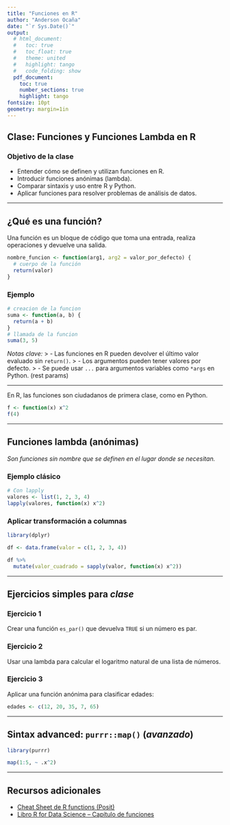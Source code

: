 ```yaml
---
title: "Funciones en R"
author: "Anderson Ocaña"
date: "`r Sys.Date()`"
output: 
  # html_document:
  #   toc: true
  #   toc_float: true
  #   theme: united
  #   highlight: tango
  #   code_folding: show
  pdf_document:
    toc: true
    number_sections: true
    highlight: tango
fontsize: 10pt
geometry: margin=1in
---
```


## Clase: Funciones y Funciones Lambda en R

### Objetivo de la clase
- Entender cómo se definen y utilizan funciones en R.
- Introducir funciones anónimas (lambda).
- Comparar sintaxis y uso entre R y Python.
- Aplicar funciones para resolver problemas de análisis de datos.

---

## ¿Qué es una función?
Una función es un bloque de código que toma una entrada, realiza operaciones y devuelve una salida.

```R
nombre_funcion <- function(arg1, arg2 = valor_por_defecto) {
  # cuerpo de la función
  return(valor)
}
```

### Ejemplo

```R
# creacion de la funcion
suma <- function(a, b) {
  return(a + b)
}
# llamada de la funcion
suma(3, 5)
```


*Notas clave:*
> - Las funciones en R pueden devolver el último valor evaluado sin `return()`.
> - Los argumentos pueden tener valores por defecto.
> - Se puede usar `...` para argumentos variables como `*args` en Python. (rest params)

---

En R, las funciones son ciudadanos de primera clase, como en Python.

```R
f <- function(x) x^2
f(4)
```

---

## Funciones lambda (anónimas)
_Son funciones sin nombre que se definen en el lugar donde se necesitan._

### Ejemplo clásico

```R
# Con lapply
valores <- list(1, 2, 3, 4)
lapply(valores, function(x) x^2)
```

### Aplicar transformación a columnas

```R
library(dplyr)

df <- data.frame(valor = c(1, 2, 3, 4))

df %>% 
  mutate(valor_cuadrado = sapply(valor, function(x) x^2))
```

---

## Ejercicios simples para *clase*

### Ejercicio 1
Crear una función `es_par()` que devuelva `TRUE` si un número es par.

### Ejercicio 2
Usar una lambda para calcular el logaritmo natural de una lista de números.

### Ejercicio 3
Aplicar una función anónima para clasificar edades:
```R
edades <- c(12, 20, 35, 7, 65)
```

---

## Sintax advanced: `purrr::map()` (_avanzado_)

```R
library(purrr)

map(1:5, ~ .x^2)
```

---
## Recursos adicionales
- [Cheat Sheet de R functions (Posit)](https://posit.co/resources/cheatsheets/)
- [Libro R for Data Science – Capítulo de funciones](https://r4ds.hadley.nz/functions.html)
